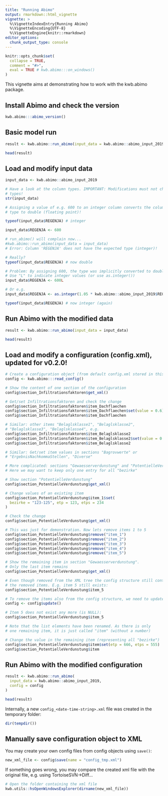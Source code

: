 ```yaml
---
title: "Running Abimo"
output: rmarkdown::html_vignette
vignette: >
  %\VignetteIndexEntry{Running Abimo}
  %\VignetteEncoding{UTF-8}
  %\VignetteEngine{knitr::rmarkdown}
editor_options: 
  chunk_output_type: console
---
```


```r
knitr::opts_chunk$set(
  collapse = TRUE,
  comment = "#>",
  eval = TRUE # kwb.abimo:::on_windows()
)
```

This vignette aims at demonstrating how to work with the kwb.abimo package.

## Install Abimo and check the version

```r
kwb.abimo:::abimo_version()
```

## Basic model run

```r
result <- kwb.abimo::run_abimo(input_data = kwb.abimo::abimo_input_2019)

head(result)
```

## Load and modify input data

```r
input_data <- kwb.abimo::abimo_input_2019

# Have a look at the column types. IMPORTANT: Modifications must not change the
# types!
str(input_data)

# Assigning a value of e.g. 600 to an integer column converts the column
# type to double (floating point)!

typeof(input_data$REGENJA) # integer

input_data$REGENJA <- 600

# run_abimo() will complain now...
#kwb.abimo::run_abimo(input_data = input_data)
# Error: Column 'REGENJA' does not have the expected type (integer)!

# Really?
typeof(input_data$REGENJA) # now double

# Problem: By assigning 600, the type was implicitly converted to double.
# Use "L" to indicate integer values (or use as.integer())
input_data$REGENJA <- 600L

# Or e.g.
input_data$REGENJA <- as.integer(1.05 * kwb.abimo::abimo_input_2019$REGENJA)

typeof(input_data$REGENJA) # now integer (again)
```

## Run Abimo with the modified data

```r
result <- kwb.abimo::run_abimo(input_data = input_data)

head(result)
```

## Load and modify a configuration (config.xml), updated for v0.2.0!

```r
# Create a configuration object (from default config.xml stored in this package)
config <- kwb.abimo:::read_config()

# Show the content of one section of the configuration
config$section_Infiltrationsfaktoren$get_xml()

# Get/set Infiltrationsfaktoren and check the change
config$section_Infiltrationsfaktoren$item_Dachflaechen
config$section_Infiltrationsfaktoren$item_Dachflaechen$set(value = 0.6)
config$section_Infiltrationsfaktoren$item_Dachflaechen

# Similar: other items "Belaglsklasse1", "Belaglsklasse2",
# "Belaglsklasse3", "Belaglsklasse4", e.g.
config$section_Infiltrationsfaktoren$item_Belaglsklasse2
config$section_Infiltrationsfaktoren$item_Belaglsklasse2$set(value = 0.99)
config$section_Infiltrationsfaktoren$item_Belaglsklasse2

# Similar: Get/set item values in sections "Bagrovwerte" or 
# "ErgebnisNachkommaStellen", "Diverse"

# More complicated: sections "Gewaesserverdunstung" and "PotentielleVerdunstung". 
# Here we may want to keep only one entry for all "bezirke"

# Show section "PotentielleVerdunstung"
config$section_PotentielleVerdunstung$get_xml()

# Change values of an existing item
config$section_PotentielleVerdunstung$item_1$set(
  bezirke = "123-125", etp = 123, etps = 234
)

# Check the change
config$section_PotentielleVerdunstung$get_xml()

# This was just for demonstration. Now lets remove items 1 to 5
config$section_PotentielleVerdunstung$remove("item_1")
config$section_PotentielleVerdunstung$remove("item_2")
config$section_PotentielleVerdunstung$remove("item_3")
config$section_PotentielleVerdunstung$remove("item_4")
config$section_PotentielleVerdunstung$remove("item_5")

# Show the remaining item in section "Gewaesserverdunstung". 
# Only the last item remains
config$section_PotentielleVerdunstung$get_xml()

# Even though removed from the XML tree the config structure still contains
# the removed items. E.g. item 5 still exists:
config$section_PotentielleVerdunstung$item_5

# To remove the items also from the config structure, we need to update it
config <- config$update()

# Item 5 does not exist any more (is NULL):
config$section_PotentielleVerdunstung$item_5

# Note that the list elements have been renamed. As there is only
# one remaining item, it is just called "item" (without a number)

# Change the value in the remaining item (representing all "bezirke")
config$section_PotentielleVerdunstung$item$set(etp = 666, etps = 555)
config$section_PotentielleVerdunstung$item
```

## Run Abimo with the modified configuration

```r
result <- kwb.abimo::run_abimo(
  input_data = kwb.abimo::abimo_input_2019,
  config = config
)

head(result)
```

Internally, a new `config_<date-time-string>.xml` file was created in the
temporary folder:

```r
dir(tempdir())
```

## Manually save configuration object to XML

You may create your own config files from config objects using `save()`:

```r
new_xml_file <- config$save(name = "config_tmp.xml")
```

If something goes wrong, you may compare the created xml file with the
original file, e.g. using TortoiseSVN->Diff...

```r
# Open the folder containing the xml file
kwb.utils::hsOpenWindowsExplorer(dirname(new_xml_file))
```

